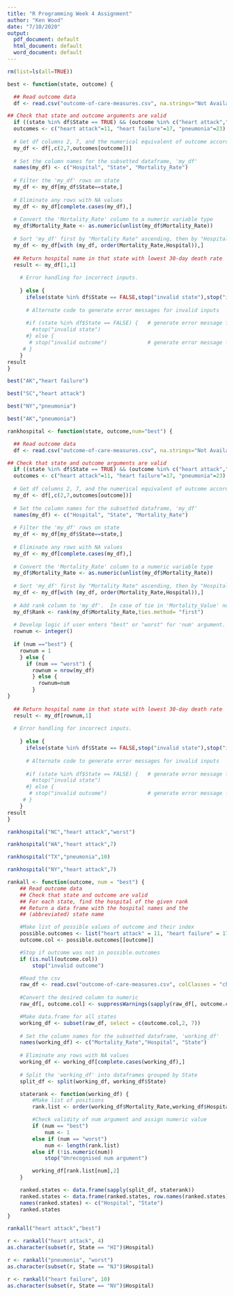 ```yaml
---
title: "R Programming Week 4 Assignment"
author: "Ken Wood"
date: "7/10/2020"
output:
  pdf_document: default
  html_document: default
  word_document: default
---
```



```r
rm(list=ls(all=TRUE))
```


```r
best <- function(state, outcome) {

  ## Read outcome data
  df <- read.csv("outcome-of-care-measures.csv", na.strings="Not Available",stringsAsFactors=FALSE,   colClasses = "character")

## Check that state and outcome arguments are valid
  if ((state %in% df$State == TRUE) && (outcome %in% c("heart attack","heart failure","pneumonia") == TRUE)) {
  outcomes <- c("heart attack"=11, "heart failure"=17, "pneumonia"=23)
  
  # Get df columns 2, 7, and the numerical equivalent of outcome according to the 'outcomes' vector.
  my_df <- df[,c(2,7,outcomes[outcome])]
  
  # Set the column names for the subsetted dataframe, 'my_df'
  names(my_df) <- c("Hospital", "State", "Mortality_Rate")
  
  # Filter the 'my_df' rows on state
  my_df <- my_df[my_df$State==state,]
  
  # Eliminate any rows with NA values
  my_df <- my_df[complete.cases(my_df),]
  
  # Convert the 'Mortality_Rate' column to a numeric variable type
  my_df$Mortality_Rate <- as.numeric(unlist(my_df$Mortality_Rate))
  
  # Sort 'my_df' first by "Mortality Rate" ascending, then by "Hospital"
  my_df <- my_df[with (my_df, order(Mortality_Rate,Hospital)),]
  
  ## Return hospital name in that state with lowest 30-day death rate
  result <- my_df[1,1]
  
    # Error handling for incorrect inputs.
    
    } else { 
      ifelse(state %in% df$State == FALSE,stop("invalid state"),stop("invalid outcome"))
      
      # Alternate code to generate error messages for invalid inputs
      
      #if (state %in% df$State == FALSE) {   # generate error message for invalid state input
        #stop("invalid state")
      #} else {
       # stop("invalid outcome")             # generate error message for invalid outcome input
     # }
    }
result
}
```

```r
best("AK","heart failure")
```

```r
best("SC","heart attack")
```

```r
best("NY","pneumonia")
```

```r
best("AK","pneumonia")
```



```r
rankhospital <- function(state, outcome,num="best") {

  ## Read outcome data
  df <- read.csv("outcome-of-care-measures.csv", na.strings="Not Available",stringsAsFactors=FALSE,   colClasses = "character")

## Check that state and outcome arguments are valid
  if ((state %in% df$State == TRUE) && (outcome %in% c("heart attack","heart failure","pneumonia") == TRUE)) {
  outcomes <- c("heart attack"=11, "heart failure"=17, "pneumonia"=23)
  
  # Get df columns 2, 7, and the numerical equivalent of outcome according to the 'outcomes' vector.
  my_df <- df[,c(2,7,outcomes[outcome])]
  
  # Set the column names for the subsetted dataframe, 'my_df'
  names(my_df) <- c("Hospital", "State", "Mortality_Rate")
  
  # Filter the 'my_df' rows on state
  my_df <- my_df[my_df$State==state,]
  
  # Eliminate any rows with NA values
  my_df <- my_df[complete.cases(my_df),]
  
  # Convert the 'Mortality_Rate' column to a numeric variable type
  my_df$Mortality_Rate <- as.numeric(unlist(my_df$Mortality_Rate))
  
  # Sort 'my_df' first by "Mortality Rate" ascending, then by "Hospital"
  my_df <- my_df[with (my_df, order(Mortality_Rate,Hospital)),]
  
  # Add rank column to 'my_df'.  In case of tie in 'Mortality_Value' numbers, first value wins.
  my_df$Rank <- rank(my_df$Mortality_Rate,ties.method= "first")
  
  # Develop logic if user enters "best" or "worst" for 'num' argument.
  rownum <- integer()
  
  if (num =="best") {
    rownum = 1
    } else {
      if (num == "worst") {
        rownum = nrow(my_df)
        } else {
          rownum=num
        }
}
  
  ## Return hospital name in that state with lowest 30-day death rate
  result <- my_df[rownum,1]
  
  # Error handling for incorrect inputs.
    
    } else { 
      ifelse(state %in% df$State == FALSE,stop("invalid state"),stop("invalid outcome"))
      
      # Alternate code to generate error messages for invalid inputs
      
      #if (state %in% df$State == FALSE) {   # generate error message for invalid state input
        #stop("invalid state")
      #} else {
       # stop("invalid outcome")             # generate error message for invalid outcome input
     # }
    }
result
}
```

```r
rankhospital("NC","heart attack","worst")
```

```r
rankhospital("WA","heart attack",7)
```

```r
rankhospital("TX","pneumonia",10)
```
```r
rankhospital("NY","heart attack",7)
```



```r
rankall <- function(outcome, num = "best") {
    ## Read outcome data
    ## Check that state and outcome are valid
    ## For each state, find the hospital of the given rank
    ## Return a data frame with the hospital names and the
    ## (abbreviated) state name

    #Make list of possible values of outcome and their index
    possible.outcomes <- list("heart attack" = 11, "heart failure" = 17, "pneumonia" = 23)
    outcome.col <- possible.outcomes[[outcome]]

    #Stop if outcome was not in possible.outcomes
    if (is.null(outcome.col))
        stop("invalid outcome")

    #Read the csv
    raw_df <- read.csv("outcome-of-care-measures.csv", colClasses = "character")
    
    #Convert the desired column to numeric
    raw_df[, outcome.col] <- suppressWarnings(sapply(raw_df[, outcome.col], as.numeric))

    #Make data.frame for all states
    working_df <- subset(raw_df, select = c(outcome.col,2, 7))
    
    # Set the column names for the subsetted dataframe, 'working_df'
    names(working_df) <- c("Mortality_Rate","Hospital", "State")
    
    # Eliminate any rows with NA values
    working_df <- working_df[complete.cases(working_df),]
    
    # Split the 'working_df' into dataframes grouped by State
    split_df <- split(working_df, working_df$State)

    staterank <- function(working_df) {
        #Make list of positions
        rank.list <- order(working_df$Mortality_Rate,working_df$Hospital, na.last = NA)

        #Check validity of num argument and assign numeric value
        if (num == "best")
            num <- 1
        else if (num == "worst")
            num <- length(rank.list)
        else if (!is.numeric(num))
            stop("Unrecognised num argument")

        working_df[rank.list[num],2]
    }

    ranked.states <- data.frame(sapply(split_df, staterank))
    ranked.states <- data.frame(ranked.states, row.names(ranked.states))
    names(ranked.states) <- c("Hospital", "State")
    ranked.states
}
```

```r
rankall("heart attack","best")
```

```r
r <- rankall("heart attack", 4)
as.character(subset(r, State == "HI")$Hospital)
```

```r
r <- rankall("pneumonia", "worst")
as.character(subset(r, State == "NJ")$Hospital)
```

```r
r <- rankall("heart failure", 10)
as.character(subset(r, State == "NV")$Hospital)
```

